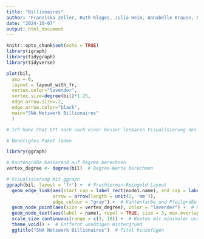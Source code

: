 ---
title: "Billionaires"
author: "Franziska Zeller, Ruth Klages, Julia Heim, Annabelle Krause, Nils Misselwitz"
date: "2024-10-07"
output: html_document
---


```{r setup, include=FALSE}
knitr::opts_chunk$set(echo = TRUE)
library(igraph)
library(tidygraph)
library(tidyverse)
```



```{r Netzwerk "Billionaires" Visualisieren fig.height=80, fig.width=100}

plot(bil,
  asp = 0,
  layout = layout_with_fr,
  vertex.color="lavender",
  vertex.size=degree(bil)*1.25,
  edge.arrow.size=.2,
  edge.arrow.color="black",
  main="SNA Netzwerk Billionaires"
  )
```


```{r}

# Ich habe Chat GPT noch nach einer besser lesbaren Visualisierung des Neztwerkes gefragt, und diesen Code erhalten: 

# Benötigtes Paket laden

library(ggraph)

# Knotengröße basierend auf Degree berechnen
vertex_degree <- degree(bil)  # Degree-Werte berechnen

# Visualisierung mit ggraph
ggraph(bil, layout = 'fr') +  # Fruchterman-Reingold Layout
  geom_edge_link(aes(start_cap = label_rect(node1.name), end_cap = label_rect(node2.name)),
                 arrow = arrow(length = unit(2, 'mm')), 
                 edge_colour = "gray") +  # Kantenfarbe und Pfeilgröße
  geom_node_point(aes(size = vertex_degree), color = "lavender") +  # Knotengröße anhand des Degree-Werts
  geom_node_text(aes(label = name), repel = TRUE, size = 3, max.overlaps = Inf) +  # Labels ohne Überlappungsbeschränkung
  scale_size_continuous(range = c(3, 10)) +  # Knoten mit minimaler und maximaler Größe skalieren
  theme_void() +  # Entfernt unnötigen Hintergrund
  ggtitle("SNA Netzwerk Billionaires")  # Titel hinzufügen



```
